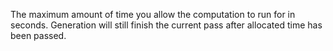 The maximum amount of time you allow the computation to run for in seconds. Generation will still finish the current pass after allocated time has been passed.